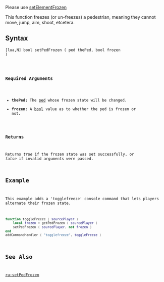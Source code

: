 
{{Server client function}}
{{Deprecated}}

Please use [[/setElementFrozen.md|setElementFrozen]]

This function freezes (or un-freezes) a pedestrian, meaning they cannot move, jump, aim, shoot, etcetera.

==Syntax== 
<code lang="lua">[lua,N]
bool setPedFrozen ( ped thePed, bool frozen )
</syntaxhighlight> 

===Required Arguments=== 
*'''thePed:''' The [[/ped.md|ped]] whose frozen state will be changed.
*'''frozen:''' A [[/bool.md|bool]] value as to whether the ped is frozen or not.

===Returns===
Returns ''true'' if the frozen state was set successfully, or ''false'' if invalid arguments were passed.

==Example== 
This example adds a 'togglefreeze' console command that lets players alternate their frozen state.
<syntaxhighlight lang="lua">
function toggleFreeze ( sourcePlayer )
    local frozen = getPedFrozen ( sourcePlayer )
    setPedFrozen ( sourcePlayer, not frozen )
end
addCommandHandler ( "togglefreeze", toggleFreeze )
</syntaxhighlight>

==See Also==
{{Ped functions}}
[[/ru:setPedFrozen.md|ru:setPedFrozen]]
